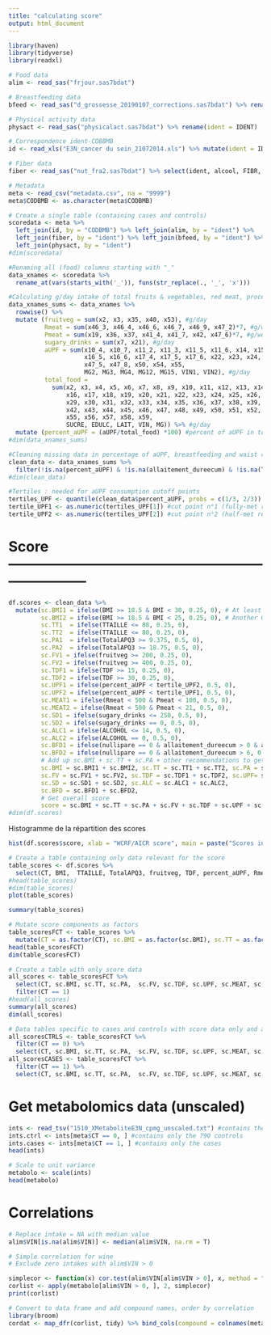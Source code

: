 ```yaml
---
title: "calculating score"
output: html_document
---
```


```r
library(haven)
library(tidyverse)
library(readxl)
```

```r
# Food data
alim <- read_sas("frjour.sas7bdat")

# Breastfeeding data
bfeed <- read_sas("d_grossesse_20190107_corrections.sas7bdat") %>% rename(ident = IDENT)

# Physical activity data 
physact <- read_sas("physicalact.sas7bdat") %>% rename(ident = IDENT)

# Correspondence ident-COBBMB
id <- read_xls("E3N_cancer du sein_21072014.xls") %>% mutate(ident = IDENT) %>% select(c("CODBMB", "ident"))

# Fiber data
fiber <- read_sas("nut_fra2.sas7bdat") %>% select(ident, alcool, FIBR, SDF, TDF)

# Metadata
meta <- read_csv("metadata.csv", na = "9999")
meta$CODBMB <- as.character(meta$CODBMB)

# Create a single table (containing cases and controls)
scoredata <- meta %>% 
  left_join(id, by = "CODBMB") %>% left_join(alim, by = "ident") %>%
  left_join(fiber, by = "ident") %>% left_join(bfeed, by = "ident") %>%
  left_join(physact, by = "ident")
#dim(scoredata)
```

```r
#Renaming all (food) columns starting with "_" 
data_xnames <- scoredata %>%
  rename_at(vars(starts_with('_')), funs(str_replace(., '_', 'x'))) 
```

```r
#Calculating g/day intake of total fruits & vegetables, red meat, processed meat, drinks, alcohol, aUPF, total food intake and percentage of aUPF in total food intake
data_xnames_sums <- data_xnames %>%
  rowwise() %>%
  mutate (fruitveg = sum(x2, x3, x35, x40, x53), #g/day
          Rmeat = sum(x46_3, x46_4, x46_6, x46_7, x46_9, x47_2)*7, #g/week
          Pmeat = sum(x19, x36, x37, x41_4, x41_7, x42, x47_6)*7, #g/week
          sugary_drinks = sum(x7, x21), #g/day
          aUPF = sum(x10_4, x10_7, x11_2, x11_3, x11_5, x11_6, x14, x15, x16_3, x16_4, 
                     x16_5, x16_6, x17_4, x17_5, x17_6, x22, x23, x24, x33, x47_1, 
                     x47_5, x47_8, x50, x54, x55, 
                     MG2, MG3, MG4, MG12, MG15, VIN1, VIN2), #g/day
          total_food = 
            sum(x2, x3, x4, x5, x6, x7, x8, x9, x10, x11, x12, x13, x14, x15, 
                x16, x17, x18, x19, x20, x21, x22, x23, x24, x25, x26, x27, x28, 
                x29, x30, x31, x32, x33, x34, x35, x36, x37, x38, x39, x40, x41, 
                x42, x43, x44, x45, x46, x47, x48, x49, x50, x51, x52, x53, x54, 
                x55, x56, x57, x58, x59, 
                SUCRE, EDULC, LAIT, VIN, MG)) %>% #g/day
  mutate (percent_aUPF = (aUPF/total_food) *100) #percent of aUPF in total food intake (g/day)
#dim(data_xnames_sums)
```

```r
#Cleaning missing data in percentage of aUPF, breastfeeding and waist circumference
clean_data <- data_xnames_sums %>% 
  filter(!is.na(percent_aUPF) & !is.na(allaitement_dureecum) & !is.na(TTAILLE))
#dim(clean_data)
```

```r
#Tertiles : needed for aUPF consumption cutoff points
tertiles_UPF <- quantile(clean_data$percent_aUPF, probs = c(1/3, 2/3))
tertile_UPF1 <- as.numeric(tertiles_UPF[1]) #cut point n°1 (fully-met recommendation)
tertile_UPF2 <- as.numeric(tertiles_UPF[2]) #cut point n°2 (half-met recommendation)
```

# Score -----------------------------------------------------------------------
```r
df.scores <- clean_data %>% 
  mutate(sc.BMI1 = ifelse(BMI >= 18.5 & BMI < 30, 0.25, 0), # At least 0.25 for this condition
         sc.BMI2 = ifelse(BMI >= 18.5 & BMI < 25, 0.25, 0), # Another 0.25 for this condition
         sc.TT1  = ifelse(TTAILLE <= 88, 0.25, 0), 
         sc.TT2  = ifelse(TTAILLE <= 80, 0.25, 0),
         sc.PA1  = ifelse(TotalAPQ3 >= 9.375, 0.5, 0), 
         sc.PA2  = ifelse(TotalAPQ3 >= 18.75, 0.5, 0),
         sc.FV1 = ifelse(fruitveg >= 200, 0.25, 0),
         sc.FV2 = ifelse(fruitveg >= 400, 0.25, 0),
         sc.TDF1 = ifelse(TDF >= 15, 0.25, 0),
         sc.TDF2 = ifelse(TDF >= 30, 0.25, 0),
         sc.UPF1 = ifelse(percent_aUPF < tertile_UPF2, 0.5, 0),
         sc.UPF2 = ifelse(percent_aUPF < tertile_UPF1, 0.5, 0),
         sc.MEAT1 = ifelse(Rmeat < 500 & Pmeat < 100, 0.5, 0),
         sc.MEAT2 = ifelse(Rmeat < 500 & Pmeat < 21, 0.5, 0),
         sc.SD1 = ifelse(sugary_drinks <= 250, 0.5, 0),
         sc.SD2 = ifelse(sugary_drinks == 0, 0.5, 0),
         sc.ALC1 = ifelse(ALCOHOL <= 14, 0.5, 0),
         sc.ALC2 = ifelse(ALCOHOL == 0, 0.5, 0),
         sc.BFD1 = ifelse(nullipare == 0 & allaitement_dureecum > 0 & allaitement_dureecum < 6, 0.5, 0),
         sc.BFD2 = ifelse(nullipare == 0 & allaitement_dureecum > 6, 0.5, 0),
         # Add up sc.BMI + sc.TT + sc.PA + other recommendations to get score         
         sc.BMI = sc.BMI1 + sc.BMI2, sc.TT = sc.TT1 + sc.TT2, sc.PA = sc.PA1 + sc.PA2,
         sc.FV = sc.FV1 + sc.FV2, sc.TDF = sc.TDF1 + sc.TDF2, sc.UPF= sc.UPF1 + sc.UPF2, sc.MEAT = sc.MEAT1 + sc.MEAT2,
         sc.SD = sc.SD1 + sc.SD2, sc.ALC = sc.ALC1 + sc.ALC2,
         sc.BFD = sc.BFD1 + sc.BFD2,
         # Get overall score
         score = sc.BMI + sc.TT + sc.PA + sc.FV + sc.TDF + sc.UPF + sc.MEAT + sc.SD + sc.ALC + sc.BFD)
#dim(df.scores)
```

Histogramme de la répartition des scores
```r
hist(df.scores$score, xlab = "WCRF/AICR score", main = paste("Scores in the E3N cancer group"))
```

```r
# Create a table containing only data relevant for the score
table_scores <- df.scores %>%
  select(CT, BMI,  TTAILLE, TotalAPQ3, fruitveg, TDF, percent_aUPF, Rmeat, Pmeat, sugary_drinks, ALCOHOL, nullipare, allaitement_dureecum, sc.BMI, sc.TT, sc.PA,  sc.FV, sc.TDF, sc.UPF, sc.MEAT, sc.SD, sc.ALC, sc.BFD, score)
#head(table_scores)
#dim(table_scores)
plot(table_scores) 
```

```r
summary(table_scores)
```

```r
# Mutate score components as factors
table_scoresFCT <- table_scores %>%
  mutate(CT = as.factor(CT), sc.BMI = as.factor(sc.BMI), sc.TT = as.factor(sc.TT),sc.PA = as.factor(sc.PA), sc.FV = as.factor(sc.FV), sc.TDF = as.factor(sc.TDF), sc.UPF = as.factor(sc.UPF), sc.MEAT = as.factor(sc.MEAT), sc.SD = as.factor(sc.SD), sc.ALC = as.factor(sc.ALC), sc.BFD = as.factor(sc.BFD))
head(table_scoresFCT)
dim(table_scoresFCT)
```

```r
# Create a table with only score data
all_scores <- table_scoresFCT %>%
  select(CT, sc.BMI, sc.TT, sc.PA,  sc.FV, sc.TDF, sc.UPF, sc.MEAT, sc.SD, sc.ALC, sc.BFD, score)%>%
  filter(CT == 1)
#head(all_scores)
summary(all_scores)
dim(all_scores)
```

```r
# Data tables specific to cases and controls with score data only and as factors
all_scoresCTRLS <- table_scoresFCT %>%
  filter(CT == 0) %>% 
  select(CT, sc.BMI, sc.TT, sc.PA,  sc.FV, sc.TDF, sc.UPF, sc.MEAT, sc.SD, sc.ALC, sc.BFD, score)
all_scoresCASES <- table_scoresFCT %>%
  filter(CT == 1) %>% 
  select(CT, sc.BMI, sc.TT, sc.PA,  sc.FV, sc.TDF, sc.UPF, sc.MEAT, sc.SD, sc.ALC, sc.BFD, score)
```

# Get metabolomics data (unscaled)
```r
ints <- read_tsv("1510_XMetaboliteE3N_cpmg_unscaled.txt") #contains the whole group
ints.ctrl <- ints[meta$CT == 0, ] #contains only the 790 controls
ints.cases <- ints[meta$CT == 1, ] #contains only the cases
head(ints)

# Scale to unit variance
metabolo <- scale(ints)
head(metabolo)
```

# Correlations
```r
# Replace intake = NA with median value
alim$VIN[is.na(alim$VIN)] <- median(alim$VIN, na.rm = T)

# Simple correlation for wine
# Exclude zero intakes with alim$VIN > 0

simplecor <- function(x) cor.test(alim$VIN[alim$VIN > 0], x, method = "spearman")
corlist <- apply(metabolo[alim$VIN > 0, ], 2, simplecor)
print(corlist)

# Convert to data frame and add compound names, order by correlation
library(broom)
cordat <- map_dfr(corlist, tidy) %>% bind_cols(compound = colnames(metabolo)) %>% arrange(-estimate)
```